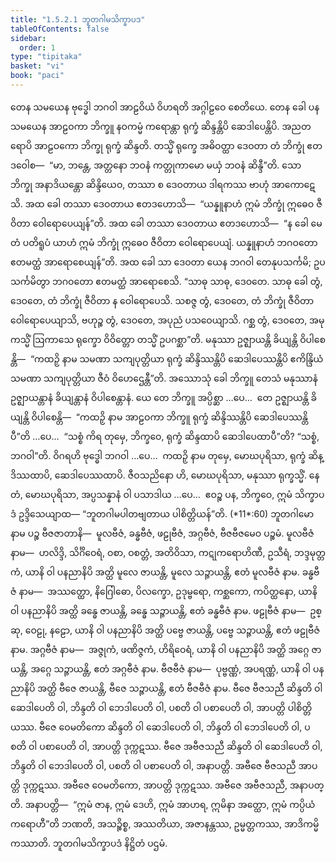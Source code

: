 ```yaml
---
title: "1.5.2.1 ဘူတဂါမသိက္ခာပဒ"
tableOfContents: false
sidebar:
  order: 1
type: "tipitaka"
basket: "vi"
book: "paci"
---
```



<DynamicBreadcrumb />

<Division number="89" book="paci">

<Paragraph number="338" book="paci">
တေန သမယေန ဗုဒ္ဓေါ ဘဂဝါ အာဠဝိယံ ဝိဟရတိ အဂ္ဂါဠဝေ စေတိယေ. တေန ခေါ ပန သမယေန အာဠဝကာ ဘိက္ခူ နဝကမ္မံ ကရောန္တာ ရုက္ခံ ဆိန္ဒန္တိပိ ဆေဒါပေန္တိပိ. အညတရောပိ အာဠဝကော ဘိက္ခု ရုက္ခံ ဆိန္ဒတိ. တသ္မိံ ရုက္ခေ အဓိဝတ္ထာ ဒေဝတာ တံ ဘိက္ခုံ ဧတဒဝေါစ—  “မာ, ဘန္တေ, အတ္တနော ဘဝနံ ကတ္တုကာမော မယှံ ဘဝနံ ဆိန္ဒီ”တိ. သော ဘိက္ခု အနာဒိယန္တော ဆိန္ဒိယေဝ, တဿာ စ ဒေဝတာယ ဒါရကဿ ဗာဟုံ အာကောဋေသိ. အထ ခေါ တဿာ ဒေဝတာယ ဧတဒဟောသိ—  “ယန္နူနာဟံ ဣမံ ဘိက္ခုံ ဣဓေဝ ဇီဝိတာ ဝေါရောပေယျန်”တိ. အထ ခေါ တဿာ ဒေဝတာယ ဧတဒဟောသိ—  “န ခေါ မေတံ ပတိရူပံ ယာဟံ ဣမံ ဘိက္ခုံ ဣဓေဝ ဇီဝိတာ ဝေါရောပေယျံ. ယန္နူနာဟံ ဘဂဝတော ဧတမတ္ထံ အာရောစေယျန်”တိ. အထ ခေါ သာ ဒေဝတာ ယေန ဘဂဝါ တေနုပသင်္ကမိ; ဥပသင်္ကမိတွာ ဘဂဝတော ဧတမတ္ထံ အာရောစေသိ. “သာဓု သာဓု, ဒေဝတေ. သာဓု ခေါ တွံ, ဒေဝတေ, တံ ဘိက္ခုံ ဇီဝိတာ န ဝေါရောပေသိ. သစဇ္ဇ တွံ, ဒေဝတေ, တံ ဘိက္ခုံ ဇီဝိတာ ဝေါရောပေယျာသိ, ဗဟုဉ္စ တွံ, ဒေဝတေ, အပုညံ ပသဝေယျာသိ. ဂစ္ဆ တွံ, ဒေဝတေ, အမုကသ္မိံ ဩကာသေ ရုက္ခော ဝိဝိတ္တော တသ္မိံ ဥပဂစ္ဆာ”တိ. မနုဿာ ဥဇ္ဈာယန္တိ ခိယျန္တိ ဝိပါစေန္တိ—  “ကထဉှိ နာမ သမဏာ သကျပုတ္တိယာ ရုက္ခံ ဆိန္ဒိဿန္တိပိ ဆေဒါပေဿန္တိပိ ဧကိန္ဒြိယံ သမဏာ သကျပုတ္တိယာ ဇီဝံ ဝိဟေဌေန္တီ”တိ.
</Paragraph>

<Paragraph number="339" book="paci">
အဿောသုံ ခေါ ဘိက္ခူ တေသံ မနုဿာနံ ဥဇ္ဈာယန္တာနံ ခိယျန္တာနံ ဝိပါစေန္တာနံ. ယေ တေ ဘိက္ခူ အပ္ပိစ္ဆာ …ပေ…  တေ ဥဇ္ဈာယန္တိ ခိယျန္တိ ဝိပါစေန္တိ—  “ကထဉှိ နာမ အာဠဝကာ ဘိက္ခူ ရုက္ခံ ဆိန္ဒိဿန္တိပိ ဆေဒါပေဿန္တိပီ”တိ …ပေ…  “သစ္စံ ကိရ တုမှေ, ဘိက္ခဝေ, ရုက္ခံ ဆိန္ဒထာပိ ဆေဒါပေထာပီ”တိ? “သစ္စံ, ဘဂဝါ”တိ. ဝိဂရဟိ ဗုဒ္ဓေါ ဘဂဝါ …ပေ…  ကထဉှိ နာမ တုမှေ, မောဃပုရိသာ, ရုက္ခံ ဆိန္ဒိဿထာပိ, ဆေဒါပေဿထာပိ. ဇီဝသညိနော ဟိ, မောဃပုရိသာ, မနုဿာ ရုက္ခသ္မိံ. နေတံ, မောဃပုရိသာ, အပ္ပသန္နာနံ ဝါ ပသာဒါယ …ပေ…  ဧဝဉ္စ ပန, ဘိက္ခဝေ, ဣမံ သိက္ခာပဒံ ဥဒ္ဒိသေယျာထ—
</Paragraph>

</Division>
<Division number="90" book="paci">

<Paragraph number="340" book="paci">
<Emphasis>“ဘူတဂါမပါတဗျတာယ ပါစိတ္တိယန်”</Emphasis>တိ. (*11*:<Emphasis>60</Emphasis>)
</Paragraph>

</Division>
<Division number="91" book="paci">

<Paragraph number="341" book="paci">
<Emphasis>ဘူတဂါမော</Emphasis> နာမ ပဉ္စ ဗီဇဇာတာနိ—  မူလဗီဇံ, ခန္ဓဗီဇံ, ဖဠုဗီဇံ, အဂ္ဂဗီဇံ, ဗီဇဗီဇမေဝ ပဉ္စမံ.
</Paragraph>

<Paragraph number="342" book="paci">
<Emphasis>မူလဗီဇံ</Emphasis> နာမ—  ဟလိဒ္ဒိ, သိင်္ဂိဝေရံ, ဝစာ, ဝစတ္တံ, အတိဝိသာ, ကဋုကရောဟိဏီ, ဥသီရံ, ဘဒ္ဒမုတ္တကံ, ယာနိ ဝါ ပနညာနိပိ အတ္ထိ မူလေ ဇာယန္တိ, မူလေ သဉ္ဇာယန္တိ, ဧတံ မူလဗီဇံ နာမ.
</Paragraph>

<Paragraph number="343" book="paci">
<Emphasis>ခန္ဓဗီဇံ</Emphasis> နာမ—  အဿတ္ထော, နိဂြေါဓော, ပိလက္ခော, ဥဒုမ္ဗရော, ကစ္ဆကော, ကပိတ္ထနော, ယာနိ ဝါ ပနညာနိပိ အတ္ထိ ခန္ဓေ ဇာယန္တိ, ခန္ဓေ သဉ္ဇာယန္တိ, ဧတံ ခန္ဓဗီဇံ နာမ.
</Paragraph>

<Paragraph number="344" book="paci">
<Emphasis>ဖဠုဗီဇံ</Emphasis> နာမ—  ဥစ္ဆု, ဝေဠု, နဠော, ယာနိ ဝါ ပနညာနိပိ အတ္ထိ ပဗ္ဗေ ဇာယန္တိ, ပဗ္ဗေ သဉ္ဇာယန္တိ, ဧတံ ဖဠုဗီဇံ နာမ.
</Paragraph>

<Paragraph number="345" book="paci">
<Emphasis>အဂ္ဂဗီဇံ</Emphasis> နာမ—  အဇ္ဇုကံ, ဖဏိဇ္ဇကံ, ဟိရိဝေရံ, ယာနိ ဝါ ပနညာနိပိ အတ္ထိ အဂ္ဂေ ဇာယန္တိ, အဂ္ဂေ သဉ္ဇာယန္တိ, ဧတံ အဂ္ဂဗီဇံ နာမ.
</Paragraph>

<Paragraph number="346" book="paci">
<Emphasis>ဗီဇဗီဇံ</Emphasis> နာမ—  ပုဗ္ဗဏ္ဏံ, အပရဏ္ဏံ, ယာနိ ဝါ ပနညာနိပိ အတ္ထိ ဗီဇေ ဇာယန္တိ, ဗီဇေ သဉ္ဇာယန္တိ, ဧတံ ဗီဇဗီဇံ နာမ.
</Paragraph>

</Division>
<Division number="92" book="paci">

<Paragraph number="347" book="paci">
ဗီဇေ ဗီဇသညီ ဆိန္ဒတိ ဝါ ဆေဒါပေတိ ဝါ, ဘိန္ဒတိ ဝါ ဘေဒါပေတိ ဝါ, ပစတိ ဝါ ပစာပေတိ ဝါ, အာပတ္တိ ပါစိတ္တိယဿ. ဗီဇေ ဝေမတိကော ဆိန္ဒတိ ဝါ ဆေဒါပေတိ ဝါ, ဘိန္ဒတိ ဝါ ဘေဒါပေတိ ဝါ, ပစတိ ဝါ ပစာပေတိ ဝါ, အာပတ္တိ ဒုက္ကဋဿ. ဗီဇေ အဗီဇသညီ ဆိန္ဒတိ ဝါ ဆေဒါပေတိ ဝါ, ဘိန္ဒတိ ဝါ ဘေဒါပေတိ ဝါ, ပစတိ ဝါ ပစာပေတိ ဝါ, အနာပတ္တိ. အဗီဇေ ဗီဇသညီ အာပတ္တိ ဒုက္ကဋဿ. အဗီဇေ ဝေမတိကော, အာပတ္တိ ဒုက္ကဋဿ. အဗီဇေ အဗီဇသညီ, အနာပတ္တိ.
</Paragraph>

</Division>
<Division number="93" book="paci">

<Paragraph number="348" book="paci">
အနာပတ္တိ—  “ဣမံ ဇာန, ဣမံ ဒေဟိ, ဣမံ အာဟရ, ဣမိနာ အတ္ထော, ဣမံ ကပ္ပိယံ ကရောဟီ”တိ ဘဏတိ, အသဉ္စိစ္စ, အဿတိယာ, အဇာနန္တဿ, ဥမ္မတ္တကဿ, အာဒိကမ္မိကဿာတိ.

</Paragraph>
</Division>

<Paragraph number="349" type="center" book="paci">
ဘူတဂါမသိက္ခာပဒံ နိဋ္ဌိတံ ပဌမံ.
</Paragraph>